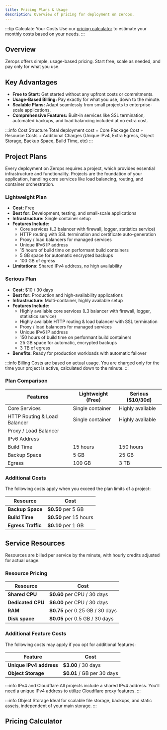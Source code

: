 ```yaml
---
title: Pricing Plans & Usage
description: Overview of pricing for deployment on zerops.
---
```



:::tip Calculate Your Costs
Use our [pricing calculator](#pricing-calculator) to estimate your monthly costs based on your needs.
:::

## Overview
Zerops offers simple, usage-based pricing. Start free, scale as needed, and pay only for what you use.

## Key Advantages
- **Free to Start:** Get started without any upfront costs or commitments.
- **Usage-Based Billing:** Pay exactly for what you use, down to the minute.
- **Scalable Plans:** Adapt seamlessly from small projects to enterprise-scale applications.
- **Comprehensive Features:** Built-in services like SSL termination, automated backups, and load balancing included at no extra cost.
 
:::info Cost Structure
Total deployment cost = Core Package Cost + Resource Costs + Additional Charges (Unique IPv4, Extra Egress, Object Storage, Backup Space, Build Time, etc)
:::

## Project Plans

Every deployment on Zerops requires a project, which provides essential infrastructure and functionality. Projects are the foundation of your application, handling core services like load balancing, routing, and container orchestration.

### Lightweight Plan
- **Cost:** Free
- **Best for:** Development, testing, and small-scale applications
- **Infrastructure:** Single container setup
- **Features Include:**
  - Core services (L3 balancer with firewall, logger, statistics service)
  - HTTP routing with SSL termination and certificate auto-generation
  - Proxy / load balancers for managed services
  - Unique IPv6 IP address
  - 15 hours of build time on performant build containers
  - 5 GB space for automatic encrypted backups
  - 100 GB of egress
- **Limitations:** Shared IPv4 address, no high availability

### Serious Plan
- **Cost:** $10 / 30 days
- **Best for:** Production and high-availability applications
- **Infrastructure:** Multi-container, highly available setup
- **Features Include:**
  - Highly available core services (L3 balancer with firewall, logger, statistics service)
  - Highly available HTTP routing & load balancer with SSL termination
  - Proxy / load balancers for managed services
  - Unique IPv6 IP address
  - 150 hours of build time on performant build containers
  - 25 GB space for automatic, encrypted backups
  - 3 TB of egress
- **Benefits:** Ready for production workloads with automatic failover

:::info Billing
Costs are based on actual usage. You are charged only for the time your project is active, calculated down to the minute.
:::

### Plan Comparison

<table className="w-full ">
  <thead>
    <tr>
      <th className="w-fit"><strong>Features</strong></th>
      <th className="w-fit"><strong>Lightweight (Free)</strong></th>
      <th className="w-fit"><strong>Serious ($10/30d)</strong></th>
    </tr>
  </thead>
  <tbody>
    <tr>
      <td className="w-fit">Core Services</td>
      <td className="w-fit">Single container</td>
      <td className="w-fit">Highly available</td>
    </tr>
    <tr>
      <td className="w-fit">HTTP Routing & Load Balancer</td>
      <td className="w-fit">Single container</td>
      <td className="w-fit">Highly available</td>
    </tr>
    <tr>
      <td className="w-fit">Proxy / Load Balancer</td>
      <td className="w-fit"><CheckCircleSolid /></td>
      <td className="w-fit"><CheckCircleSolid /></td>
    </tr>
    <tr>
      <td className="w-fit">IPv6 Address</td>
      <td className="w-fit"><CheckCircleSolid /></td>
      <td className="w-fit"><CheckCircleSolid /></td>
    </tr>
    <tr>
      <td className="w-fit">Build Time</td>
      <td className="w-fit">15 hours</td>
      <td className="w-fit">150 hours</td>
    </tr>
    <tr>
      <td className="w-fit">Backup Space</td>
      <td className="w-fit">5 GB</td>
      <td className="w-fit">25 GB</td>
    </tr>
    <tr>
      <td className="w-fit">Egress</td>
      <td className="w-fit">100 GB</td>
      <td className="w-fit">3 TB</td>
    </tr>
  </tbody>
</table>

### Additional Costs
The following costs apply when you exceed the plan limits of a project:

<table className="w-full ">
  <thead>
    <tr>
      <th className="w-fit whitespace-nowrap"><strong>Resource</strong></th>
      <th className="w-fit"><strong>Cost</strong></th>
    </tr>
  </thead>
  <tbody>
    <tr>
      <td className="w-fit whitespace-nowrap"><strong>Backup Space</strong></td>
      <td className="w-fit"><strong>$0.50</strong> per 5 GB</td>
    </tr>
    <tr>
      <td className="w-fit whitespace-nowrap"><strong>Build Time</strong></td>
      <td className="w-fit"><strong>$0.50</strong> per 15 hours</td>
    </tr>
    <tr>
      <td className="w-fit whitespace-nowrap"><strong>Egress Traffic</strong></td>
      <td className="w-fit"><strong>$0.10</strong> per 1 GB</td>
    </tr>
  </tbody>
</table>

## Service Resources

Resources are billed per service by the minute, with hourly credits adjusted for actual usage.

### Resource Pricing

<table className="w-full ">
  <thead>
    <tr>
      <th className="w-fit whitespace-nowrap"><strong>Resource</strong></th>
      <th className="w-fit"><strong>Cost</strong></th>
    </tr>
  </thead>
  <tbody>
    <tr>
      <td className="w-fit whitespace-nowrap"><strong>Shared CPU</strong></td>
      <td className="w-fit"><strong>$0.60</strong> per CPU / 30 days</td>
    </tr>
    <tr>
      <td className="w-fit whitespace-nowrap"><strong>Dedicated CPU</strong></td>
      <td className="w-fit"><strong>$6.00</strong> per CPU / 30 days</td>
    </tr>
    <tr>
      <td className="w-fit whitespace-nowrap"><strong>RAM</strong></td>
      <td className="w-fit"><strong>$0.75</strong> per 0.25 GB / 30 days</td>
    </tr>
    <tr>
      <td className="w-fit whitespace-nowrap"><strong>Disk space</strong></td>
      <td className="w-fit"><strong>$0.05</strong> per 0.5 GB / 30 days</td>
    </tr>
  </tbody>
</table>

### Additional Feature Costs

The following costs may apply if you opt for additional features:

<table className="w-full ">
  <thead>
    <tr>
      <th className="w-fit whitespace-nowrap"><strong>Feature</strong></th>
      <th className="w-fit"><strong>Cost</strong></th>
    </tr>
  </thead>
  <tbody>
    <tr>
      <td className="w-fit whitespace-nowrap"><strong>Unique IPv4 address</strong></td>
      <td className="w-fit"><strong>$3.00</strong> / 30 days</td>
    </tr>
    <tr>
      <td className="w-fit whitespace-nowrap"><strong>Object Storage</strong></td>
      <td className="w-fit"><strong>$0.01</strong> / GB per 30 days</td>
    </tr>
  </tbody>
</table>

:::info IPv4 and Cloudflare
All projects include a shared IPv4 address. You’ll need a unique IPv4 address to utilize Cloudflare proxy features.
:::

:::info Object Storage
Ideal for scalable file storage, backups, and static assets, independent of your main storage.
:::

## Pricing Calculator
<PricingCalculator />
